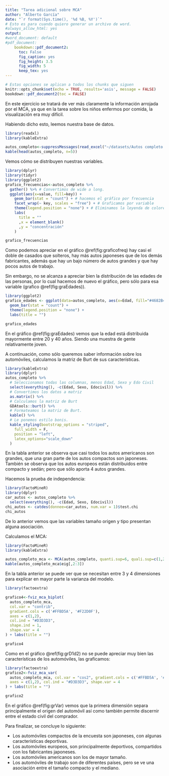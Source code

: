 ---
title: "Tarea adicional sobre MCA"
author: "Alberto García"
date: "`r format(Sys.time(), '%d %B, %Y')`"
# Esto es para cuando quiero generar un archivo de word.
#always_allow_html: yes
output:
#word_document: default
#pdf_document:
    bookdown::pdf_document2:
      toc: False
      fig_caption: yes
      fig_height: 3.5
      fig_width: 5
      keep_tex: yes
---

```{r configuración, include=F}
# Estas opciones se aplican a todos los chunks que siguen
knitr::opts_chunk$set(echo = TRUE, results='asis', message = FALSE)
bookdown::pdf_document2(toc = FALSE)
```
En este ejercicio se tratará de ver más claramente la información arrojada por el MCA, ya que en la tarea sobre los niños enfermos por comida, la visualización era muy difícil.

Habiendo dicho esto, leemos nuestra base de datos.
```{r leer_excel}
library(readxl)
library(kableExtra)

autos_completo<-suppressMessages(read_excel("~/datasets/Autos completo.xlsx", sheet="Sheet1"))
kable(head(autos_completo, n=5))
```

Vemos cómo se distribuyen nuestras variables.

```{r graficos_frecuencias}
library(dplyr)
library(tidyr)
library(ggplot2)
grafico_frecuencias<-autos_completo %>%
  gather() %>% # Convertimos de wide a long.
  ggplot(aes(x=value, fill=key)) +
    geom_bar(stat = "count") + # hacemos el gráfico por frecuencia
    facet_wrap(~ key, scales = "free") + # Graficamos por variable
    theme(legend.position = "none") + # Eliminamos la leyenda de colores.
    labs(
      title = ""
      ,x = element_blank()
      ,y = "concentración"
    )
```
\newpage
```{r graficofreq, echo=F, fig.cap="Frecuencias", fig.width=6, fig.height=4.5}
grafico_frecuencias
```

Como podemos apreciar en el gráfico \@ref(fig:graficofreq) hay casi el doble de casados que solteros, hay más autos japoneses que de los demás fabricantes, además que hay un bajo número de autos grandes y que hay pocos autos de trabajo.

Sin embargo, no se alcanza a apreciar bien la distribución de las edades de las personas, por lo cual hacemos de nuevo el gráfico, pero sólo para esa variable (grafico \@ref(fig:graEdades)).

```{r ggplot_edades}
library(ggplot2)
grafico_edades <- ggplot(data=autos_completo, aes(x=Edad, fill="#4682B4")) +
  geom_bar(stat = "count") +
  theme(legend.position = "none") +
  labs(title = "")
```
\newpage
```{r graEdades, fig.cap="Edades", fig.show='asis', echo=F}
grafico_edades
```

En el gráfico \@ref(fig:graEdades) vemos que la edad está distribuida mayormente entre 20 y 40 años. Siendo una muestra de gente relativamente joven.

A continuación, como sólo queremos saber información sobre los automóviles, calculamos la matriz de Burt de sus características.

```{r tabla_burt}
library(kableExtra)
library(dplyr)
autos_completo %>%
  # Seleccionamos todas las columnas, menos Edad, Sexo y Edo Civil
  select(everything(), -c(Edad, Sexo, Edocivil)) %>% 
  # Convertimos los datos a matriz
  as.matrix() %>%
  # Calculamos la matriz de Burt
  GDAtools::burt() %>%
  # Formateamos la matriz de Burt.
  kable() %>%
  # Le ponemos estilo bonis.
  kable_styling(bootstrap_options = "striped",
    full_width = F,
    position = "left",
    latex_options="scale_down"
  )
```

En la tabla anterior se observa que casi todos los autos americanos son grandes, que una gran parte de los autos compactos son japoneses. También se observa que los autos europeos están distribuidos entre compacto y sedán; pero que sólo aporta 4 autos grandes.


Hacemos la prueba de independencia:

```{r indep_variables}
library(FactoMineR)
library(dplyr)
car_autos <- autos_completo %>%
  select(everything(), -c(Edad, Sexo, Edocivil))
chi_autos <- catdes(donnee=car_autos, num.var = 1)$test.chi
chi_autos
```

De lo anterior vemos que las variables tamaño origen y tipo presentan alguna asociación.

Calculamos el MCA:

```{r mca_autos}
library(FactoMineR)
library(kableExtra)

autos_completo_mca <- MCA(autos_completo, quanti.sup=6, quali.sup=c(1,2), graph=F)
kable(autos_completo_mca$eig[,2:3])
```

En la tabla anterior se puede ver que se necesitan entre 3 y 4 dimensiones para explicar en mayor parte la varianza del modelo.
\newpage
```{r codigo_biplot_d1d2}
library(factoextra)

grafico4<-fviz_mca_biplot(
  autos_completo_mca,
  col.var = "contrib",
  gradient.cols = c('#FFBD5A', '#F22D0F'),
  axes = c(1,2),
  col.ind = "#D3D3D3",
  shape.ind = 1, 
  shape.var = 4
) + labs(title = "")
```

```{r grD1d2, echo=F, fig.cap="MCA Caracteristicas autos"}
grafico4
```

Como en el gráfico \@ref(fig:grD1d2) no se puede apreciar muy bien las características de los automóviles, las graficamos:
\newpage

```{r codigo_biplot_var}
library(factoextra)
grafico2<-fviz_mca_var(
  autos_completo_mca, col.var = "cos2", gradient.cols = c('#FFBD5A', '#F22D0F'),
  axes = c(1,2), col.ind = "#D3D3D3", shape.var = 4
) + labs(title = "")
```

```{r grVar, echo=F, fig.cap="MCA Variables caracteristicas autos"}
grafico2
```

En el gráfico \@ref(fig:grVar) vemos que la primera dimensión separa principalmente el origen del automóvil así como también permite discernir entre el estado civil del comprador.

Para finalizar, se concluye lo siguiente:

  - Los automóviles compactos de la encuesta son japoneses, con algunas características deportivas.
  - Los automóviles europeos, son principalmente deportivos, compartidos con los fabricantes japoneses.
  - Los automóviles americanos son los de mayor tamaño.
  - Los automóviles de trabajo son de diferentes países, pero se ve una asociación entre el tamaño compacto y el mediano.